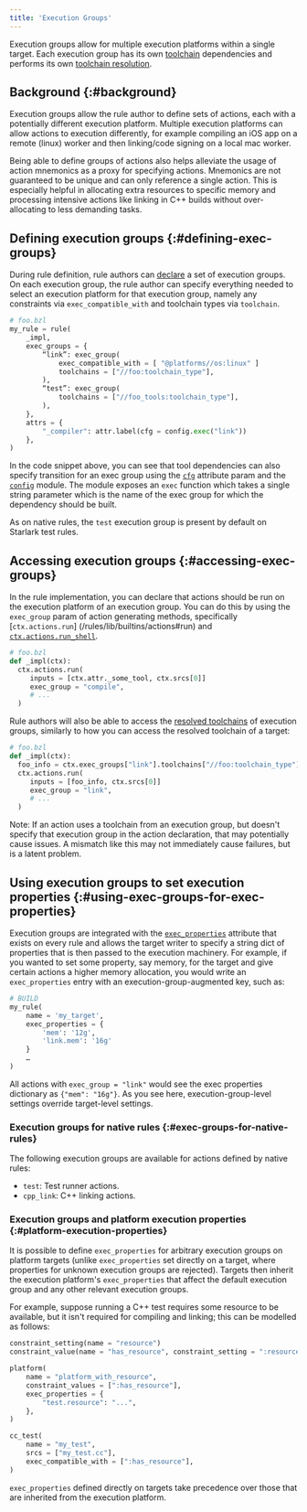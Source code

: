 ```yaml
---
title: 'Execution Groups'
---
```


Execution groups allow for multiple execution platforms within a single target.
Each execution group has its own [toolchain](/versions/7.0.0/extending/toolchains) dependencies and
performs its own [toolchain resolution](/versions/7.0.0/extending/toolchains#toolchain-resolution).

## Background {:#background}

Execution groups allow the rule author to define sets of actions, each with a
potentially different execution platform. Multiple execution platforms can allow
actions to execution differently, for example compiling an iOS app on a remote
(linux) worker and then linking/code signing on a local mac worker.

Being able to define groups of actions also helps alleviate the usage of action
mnemonics as a proxy for specifying actions. Mnemonics are not guaranteed to be
unique and can only reference a single action. This is especially helpful in
allocating extra resources to specific memory and processing intensive actions
like linking in C++ builds without over-allocating to less demanding tasks.

## Defining execution groups {:#defining-exec-groups}

During rule definition, rule authors can
[declare](/versions/7.0.0/rules/lib/globals/bzl#exec_group)
a set of execution groups. On each execution group, the rule author can specify
everything needed to select an execution platform for that execution group,
namely any constraints via `exec_compatible_with` and toolchain types via
`toolchain`.

```python
# foo.bzl
my_rule = rule(
    _impl,
    exec_groups = {
        “link”: exec_group(
            exec_compatible_with = [ "@platforms//os:linux" ]
            toolchains = ["//foo:toolchain_type"],
        ),
        “test”: exec_group(
            toolchains = ["//foo_tools:toolchain_type"],
        ),
    },
    attrs = {
        "_compiler": attr.label(cfg = config.exec("link"))
    },
)
```

In the code snippet above, you can see that tool dependencies can also specify
transition for an exec group using the
[`cfg`](/versions/7.0.0/rules/lib/toplevel/attr#label)
attribute param and the
[`config`](/versions/7.0.0/rules/lib/toplevel/config)
module. The module exposes an `exec` function which takes a single string
parameter which is the name of the exec group for which the dependency should be
built.

As on native rules, the `test` execution group is present by default on Starlark
test rules.

## Accessing execution groups {:#accessing-exec-groups}

In the rule implementation, you can declare that actions should be run on the
execution platform of an execution group. You can do this by using the `exec_group`
param of action generating methods, specifically [`ctx.actions.run`]
(/rules/lib/builtins/actions#run) and
[`ctx.actions.run_shell`](/versions/7.0.0/rules/lib/builtins/actions#run_shell).

```python
# foo.bzl
def _impl(ctx):
  ctx.actions.run(
     inputs = [ctx.attr._some_tool, ctx.srcs[0]]
     exec_group = "compile",
     # ...
  )
```

Rule authors will also be able to access the [resolved toolchains](/versions/7.0.0/extending/toolchains#toolchain-resolution)
of execution groups, similarly to how you
can access the resolved toolchain of a target:

```python
# foo.bzl
def _impl(ctx):
  foo_info = ctx.exec_groups["link"].toolchains["//foo:toolchain_type"].fooinfo
  ctx.actions.run(
     inputs = [foo_info, ctx.srcs[0]]
     exec_group = "link",
     # ...
  )
```

Note: If an action uses a toolchain from an execution group, but doesn't specify
that execution group in the action declaration, that may potentially cause
issues. A mismatch like this may not immediately cause failures, but is a latent
problem.

## Using execution groups to set execution properties {:#using-exec-groups-for-exec-properties}

Execution groups are integrated with the
[`exec_properties`](/versions/7.0.0/reference/be/common-definitions#common-attributes)
attribute that exists on every rule and allows the target writer to specify a
string dict of properties that is then passed to the execution machinery. For
example, if you wanted to set some property, say memory, for the target and give
certain actions a higher memory allocation, you would write an `exec_properties`
entry with an execution-group-augmented key, such as:

```python
# BUILD
my_rule(
    name = 'my_target',
    exec_properties = {
        'mem': '12g',
        'link.mem': '16g'
    }
    …
)
```

All actions with `exec_group = "link"` would see the exec properties
dictionary as `{"mem": "16g"}`. As you see here, execution-group-level
settings override target-level settings.

### Execution groups for native rules {:#exec-groups-for-native-rules}

The following execution groups are available for actions defined by native rules:

* `test`: Test runner actions.
* `cpp_link`: C++ linking actions.

### Execution groups and platform execution properties {:#platform-execution-properties}

It is possible to define `exec_properties` for arbitrary execution groups on
platform targets (unlike `exec_properties` set directly on a target, where
properties for unknown execution groups are rejected). Targets then inherit the
execution platform's `exec_properties` that affect the default execution group
and any other relevant execution groups.

For example, suppose running a C++ test requires some resource to be available,
but it isn't required for compiling and linking; this can be modelled as
follows:

```python
constraint_setting(name = "resource")
constraint_value(name = "has_resource", constraint_setting = ":resource")

platform(
    name = "platform_with_resource",
    constraint_values = [":has_resource"],
    exec_properties = {
        "test.resource": "...",
    },
)

cc_test(
    name = "my_test",
    srcs = ["my_test.cc"],
    exec_compatible_with = [":has_resource"],
)
```

`exec_properties` defined directly on targets take precedence over those that
are inherited from the execution platform.
